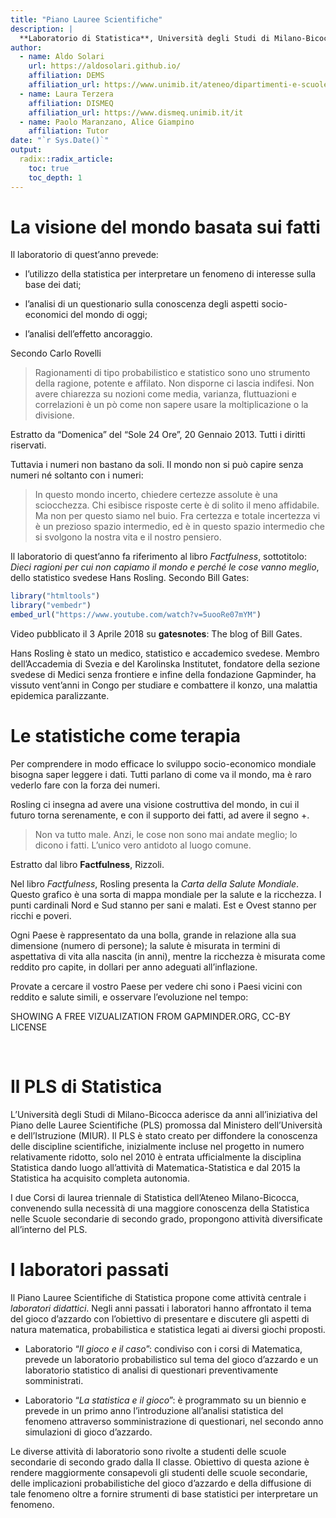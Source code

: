 ```yaml
---
title: "Piano Lauree Scientifiche"
description: |
  **Laboratorio di Statistica**, Università degli Studi di Milano-Bicocca 
author:
  - name: Aldo Solari
    url: https://aldosolari.github.io/
    affiliation: DEMS
    affiliation_url: https://www.unimib.it/ateneo/dipartimenti-e-scuole/alla-scoperta-%E2%80%A6/dipartimento-economia-metodi-quantitativi-e-strategie-impresa
  - name: Laura Terzera
    affiliation: DISMEQ
    affiliation_url: https://www.dismeq.unimib.it/it
  - name: Paolo Maranzano, Alice Giampino
    affiliation: Tutor
date: "`r Sys.Date()`"
output:
  radix::radix_article:
    toc: true
    toc_depth: 1
---
```




# La visione del mondo basata sui fatti

Il laboratorio di quest'anno prevede:

* l’utilizzo della statistica per
interpretare un fenomeno di interesse sulla base dei dati;

*  l’analisi di un questionario sulla conoscenza degli aspetti socio-economici del mondo di oggi;

* l'analisi dell'effetto ancoraggio. 

Secondo Carlo Rovelli

> Ragionamenti di tipo probabilistico e statistico sono uno strumento della ragione, potente e affilato. 
Non disporne ci lascia indifesi. 
Non avere chiarezza su nozioni come media, varianza, fluttuazioni e correlazioni è un pò come non sapere usare la moltiplicazione o la divisione. 

<aside>
Estratto da "Domenica" del "Sole 24 Ore", 20 Gennaio 2013. Tutti i diritti riservati.
</aside>

Tuttavia i numeri non bastano da soli. Il mondo non si può capire senza numeri né soltanto con i numeri: 

> In questo mondo incerto, chiedere certezze assolute è una sciocchezza.  Chi esibisce risposte certe è di solito il meno affidabile. 
Ma non per questo siamo nel buio. Fra certezza e totale incertezza vi è un prezioso spazio intermedio, ed è in questo spazio intermedio che si svolgono la nostra vita e il nostro pensiero.

Il laboratorio di quest’anno fa riferimento al libro *Factfulness*, sottotitolo:
*Dieci ragioni per cui non capiamo il mondo e perché le cose vanno
meglio*, dello statistico svedese Hans Rosling.  Secondo Bill Gates:


```r
library("htmltools")
library("vembedr")
embed_url("https://www.youtube.com/watch?v=5uooRe07mYM")
```

<aside>
Video pubblicato il 3 Aprile 2018 su **gatesnotes**: The blog of Bill Gates.
</aside>

Hans Rosling è stato un medico, statistico e accademico svedese. Membro dell’Accademia
di Svezia e del Karolinska Institutet, fondatore della sezione svedese
di Medici senza frontiere e infine della fondazione Gapminder, ha vissuto
vent’anni in Congo per studiare e combattere il konzo, una malattia
epidemica paralizzante.

# Le statistiche come terapia

Per comprendere in modo efficace lo sviluppo socio-economico mondiale bisogna saper leggere i dati.
Tutti parlano di come va il mondo, ma è raro vederlo fare con la forza dei numeri.

Rosling ci insegna ad avere una visione costruttiva del mondo, in cui il futuro torna serenamente, e con il supporto dei fatti, ad avere il segno +.

> Non va tutto male. Anzi, le cose non sono mai andate meglio; lo dicono i fatti. L'unico vero antidoto al luogo comune.

<aside>
Estratto dal libro **Factfulness**, Rizzoli.
</aside>

Nel libro *Factfulness*, Rosling presenta la *Carta della Salute Mondiale*.
Questo grafico è una sorta di mappa mondiale per la salute e la ricchezza. I punti cardinali Nord e Sud stanno per sani e malati. Est e Ovest stanno per ricchi e poveri.  

Ogni Paese è rappresentato da una bolla, grande in relazione alla sua dimensione (numero di persone); la salute è misurata in termini di aspettativa di vita alla nascita (in anni), mentre la ricchezza è misurata come reddito pro capite, in dollari per anno adeguati all'inflazione.

Provate a cercare il vostro Paese per vedere chi sono i Paesi vicini con reddito e salute simili, e osservare l'evoluzione nel tempo:

<head>

<link rel="stylesheet" href="//s3-eu-west-1.amazonaws.com/static.gapminderdev.org/vizabi/develop/vizabi.css">
<link rel="stylesheet" href="//s3-eu-west-1.amazonaws.com/static.gapminderdev.org/bubblechart.css">

<script src="//d3js.org/d3.v4.min.js"></script>
<script src="//s3-eu-west-1.amazonaws.com/static.gapminderdev.org/vizabi/develop/vizabi.min.js"></script>
<script src="//s3-eu-west-1.amazonaws.com/static.gapminderdev.org/preview/master/assets/vendor/js/vizabi-ws-reader/vizabi-ws-reader.js"></script>
<script src="//s3-eu-west-1.amazonaws.com/static.gapminderdev.org/systema-globalis/master/ConfigBubbleChart.js"></script>
<script src="//s3-eu-west-1.amazonaws.com/static.gapminderdev.org/bubblechart.js"></script>

</head>
<body>
<div id="placeholder" width="600px" height="400px"></div>

<script>
var wsReader = WsReader.WsReader.getReader();
Vizabi.Reader.extend("waffle", wsReader);

ConfigBubbleChart.locale = {
  "id": "en",
  "filePath": "//s3-eu-west-1.amazonaws.com/static.gapminderdev.org/vizabi/develop/assets/translation/"
};

ConfigBubbleChart.data = {
  "reader": "waffle",
  "path": "https://waffle-server-dev.gapminderdev.org/api/ddf/ql"
};

Vizabi("BubbleChart", document.getElementById("placeholder"), ConfigBubbleChart);
</script>

</body>

<aside>
SHOWING A FREE VIZUALIZATION FROM GAPMINDER.ORG, CC-BY LICENSE
</aside>

<br>

<!-- Dal 4 all'8 Febbraio 2019, studenti, familiari e amici delle scuole coinvolte hanno avuto la possibilità di rispondere ad un questionario di dieci domande sulla conoscenza degli aspetti socio-economici del mondo di oggi.  -->

<!-- Abbiamo raccolto 645 risposte al questionario. Com'è andata? -->

<!-- [**IL QUESTIONARIO**](docs/questionario.html) -->

<!-- Per i risultati dell'esperimento sull'effetto ancoraggio: -->

<!-- [**L'EFFETTO ANCORAGGIO**](docs/ancoraggio.html) -->

<!-- Per le slides: -->

<!-- [**SLIDES**](docs/slides.html) -->

<!-- Per il laboratorio: -->

<!-- [**LABORATORIO**](docs/laboratorio.html) -->


<!-- # Le scuole coinvolte -->

<!-- | Scuola | Comune | Studenti partecipanti | -->
<!-- |---|---|----| -->
<!-- | Liceo Scientifico E. Amaldi | Alzano Lombardo | 91 | -->
<!-- | Liceo Scientifico P. Frisi | Monza | 27 | -->
<!-- | Liceo Scientifico G. Marconi | Milano | 8 | -->
<!-- | Liceo Scientifico L. Mascheroni | Bergamo | 52  | -->
<!-- | Istituto di Istruzione Superiore L. Galvani | Milano | 49 | -->
<!-- | Liceo Classico e Linguistico A. Manzoni | Lecco | 1 | -->
<!-- | Liceo Scientifico A. Einstein | Milano | 27 | -->


# Il PLS di Statistica

L’Università degli Studi di Milano-Bicocca aderisce da anni all’iniziativa
del Piano delle Lauree Scientifiche (PLS) promossa dal Ministero dell’Università
e dell’Istruzione (MIUR). Il PLS è stato creato per diffondere la
conoscenza delle discipline scientifiche, inizialmente incluse nel progetto
in numero relativamente ridotto, solo nel 2010 è entrata ufficialmente la
disciplina Statistica dando luogo all’attività di Matematica-Statistica e
dal 2015 la Statistica ha acquisito completa autonomia. 

I due Corsi di laurea triennale di Statistica dell’Ateneo Milano-Bicocca,
convenendo sulla necessità di una maggiore conoscenza della Statistica
nelle Scuole secondarie di secondo grado, propongono attività
diversificate all’interno del PLS.

# I laboratori passati

Il Piano Lauree Scientifiche di Statistica propone come attività centrale
i *laboratori didattici*. Negli anni passati i laboratori hanno affrontato
il tema del gioco d’azzardo con l’obiettivo di presentare e discutere gli
aspetti di natura matematica, probabilistica e statistica legati ai diversi
giochi proposti.

*  Laboratorio “*Il gioco e il caso*”: condiviso con i corsi di Matematica,
prevede un laboratorio probabilistico sul tema del gioco d’azzardo
e un laboratorio statistico di analisi di questionari preventivamente
somministrati.

*  Laboratorio “*La statistica e il gioco*”: è programmato su un biennio
e prevede in un primo anno l’introduzione all’analisi statistica del
fenomeno attraverso somministrazione di questionari, nel secondo
anno simulazioni di gioco d’azzardo.

Le diverse attività di laboratorio sono rivolte a studenti delle scuole
secondarie di secondo grado dalla II classe. Obiettivo di questa azione
è rendere maggiormente consapevoli gli studenti delle scuole secondarie,
delle implicazioni probabilistiche del gioco d’azzardo e della diffusione di
tale fenomeno oltre a fornire strumenti di base statistici per interpretare
un fenomeno.



